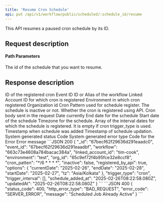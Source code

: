 ```yaml
---
title: 'Resume Cron Schedule'
api: put /api/v1/workflow/public/scheduled/:schedule_id/resume
---
```


This API resumes a paused cron schedule by its ID.

## Request description
#### Path Parameters 

<ParamField path="schedule_id" type="string" required>
  The id of the schedule that you want to resume.
</ParamField>

## Response description

<Tabs>
  <Tab title="200">
    <ResponseField name="_id" type="string">
    ID of the registered cron
    </ResponseField>
    <ResponseField name="event_id" type="string">
    Event ID
    </ResponseField>
    <ResponseField name="workflow" type="string">
    ID or Alias of the workflow
    </ResponseField>
     <ResponseField name="linked_account_id" type="string">
    Linked Account ID for which cron is registered
    </ResponseField>
    <ResponseField name="environment" type="string">
    Environment in which cron registered
    </ResponseField>
    <ResponseField name="org_id" type="string">
    Organization id
    </ResponseField>
    <ResponseField name="cron_pattern" type="string">
    Cron Pattern used for schedule register.
    </ResponseField>
    <ResponseField name="inactive" type="boolean">
    The schedule is inactive or not.
    </ResponseField>
    <ResponseField name="registered_by_api" type="boolean">
    Whether the cron is registered using API.
    </ResponseField>
    <ResponseField name="options" type="object">
    Cron body sent in the request
     <Expandable title="properties">
        <ResponseField name="currentDate" type="string">
            Date currently
        </ResponseField>
        <ResponseField name="endDate" type="string">
            End date for the schedule
        </ResponseField>
        <ResponseField name="startDate" type="string">
            Start date of the schedule
        </ResponseField>
        <ResponseField name="tz" type="string">
            Timezone for the schedule.
        </ResponseField>
     </Expandable>
    </ResponseField>
    <ResponseField name="trigger_interval" type="array">
     Array of the interval dates for which the schedule is registered. It is empty if cron trigger_type is used.
    </ResponseField>
    <ResponseField name="schedule_added_at" type="string">
    Timestamp when schedule was added
    </ResponseField>
    <ResponseField name="updatedAt" type="string">
    Timestamp of schedule updation.
    </ResponseField>
  </Tab>
  <Tab title="Error">
    <ResponseField name="status_code" type="integer">
    System generated status Code
    </ResponseField>
    <ResponseField name="http_error_type" type="string">
    System generated error type
    </ResponseField>
    <ResponseField name="error_code" type="string">
    Code for the Error
    </ResponseField>
    <ResponseField name="message" type="string">
    Error message
    </ResponseField>
  </Tab>
</Tabs>


<ResponseExample>
```JSON 200
{
    "_id": "67becf62f29636d291eaadc0",
    "event_id": "67becf62f29636d291eaadbf",
    "workflow": "663c73e4608a784bacac384a",
    "linked_account_id": "tim-cook",
    "environment": "test",
    "org_id": "65c9ef72f4b95fce32e8ccf8",
    "cron_patten": "*/6 * * * *",
    "inactive": false,
    "registered_by_api": true,
    "options": {
        "currentDate": "2025-02-26",
        "endDate": "2025-02-28",
        "startDate": "2025-02-27",
        "tz": "Asia/Kolkata"
    },
    "trigger_type": "cron",
    "trigger_interval": [],
    "schedule_added_at": "2025-02-26T08:22:58.080Z",
    "updatedAt": "2025-02-26T08:22:58.080Z"
}
```
```JSON 400
{
    "status_code": 400,
    "http_error_type": "BAD_REQUEST",
    "error_code": "SERVER_ERROR",
    "message": "Scheduled Job Already Active"
}
```
</ ResponseExample>